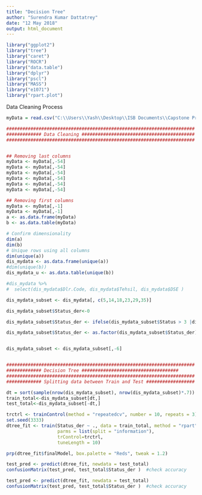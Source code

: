 ```yaml
---
title: "Decision Tree"
author: "Surendra Kumar Dattatrey"
date: "12 May 2018"
output: html_document
---
```


```r
library("ggplot2")
library("tree")
library("caret")
library("ROCR")
library("data.table")
library("dplyr")
library("pscl")
library("MASS")
library("e1071")
library("rpart.plot")
```

Data Cleaning Process

```r
myData = read.csv("C:\\Users\\Yash\\Desktop\\ISB Documents\\Capstone Project\\Data\\Raj Data\\Raj_data_for_EDA.csv",header=TRUE)

######################################################################
############# Data Cleaning ##########################################
######################################################################


## Removing last columns
myData <- myData[,-54]
myData <- myData[,-54]
myData <- myData[,-54]
myData <- myData[,-54]
myData <- myData[,-54]
myData <- myData[,-54]

## Removing first columns
myData <- myData[,-1]
myData <- myData[,-1]
a <- as.data.frame(myData)
b <- as.data.table(myData)

# Confirm dimensionality
dim(a) 
dim(b) 
# Unique rows using all columns
dim(unique(a))  
dis_mydata <- as.data.frame(unique(a))
#dim(unique(b))  
dis_mydata_u <- as.data.table(unique(b))

#dis_mydata %>%
#  select(dis_mydata$Dlr.Code, dis_mydata$Tehsil, dis_mydata$DSE )

dis_mydata_subset <- dis_mydata[, c(5,14,18,23,29,35)]

dis_mydata_subset$Status_der<-0

dis_mydata_subset$Status_der <- ifelse(dis_mydata_subset$Status > 3 |dis_mydata_subset$Status < 3 , 0, 1)

dis_mydata_subset$Status_der <- as.factor(dis_mydata_subset$Status_der)


dis_mydata_subset <- dis_mydata_subset[,-6]


######################################################################
############# Decision Tree ####################################
######################################################################
############# Splitting data between Train and Test ##################

dt = sort(sample(nrow(dis_mydata_subset), nrow(dis_mydata_subset)*.7))
train_total<-dis_mydata_subset[dt,]
test_total<-dis_mydata_subset[-dt,]

trctrl <- trainControl(method = "repeatedcv", number = 10, repeats = 3)
set.seed(3333)
dtree_fit <- train(Status_der ~ ., data = train_total, method = "rpart",
                   parms = list(split = "information"),
                   trControl=trctrl,
                   tuneLength = 10)

prp(dtree_fit$finalModel, box.palette = "Reds", tweak = 1.2)

test_pred <- predict(dtree_fit, newdata = test_total)
confusionMatrix(test_pred, test_total$Status_der )  #check accuracy


```



```r
test_pred <- predict(dtree_fit, newdata = test_total)
confusionMatrix(test_pred, test_total$Status_der )  #check accuracy

```
